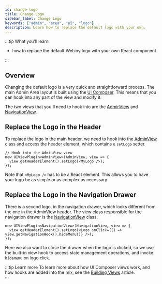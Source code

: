 ```yaml
---
id: change-logo
title: Change Logo
sidebar_label: Change Logo
keywords: ["admin", "area", "ui", "logo"]
description: Learn how to replace the default logo with your own.
---
```


:::tip What you'll learn

- how to replace the default Webiny logo with your own React component

:::

## Overview

Changing the default logo is a very quick and straightforward process. The main Admin Area layout is built using the [UI Composer](/docs/key-topics/ui-composer/introduction). This means that you can hook into any part of the view and modify it.

The two views that you'll need to hook into are the [AdminView](https://github.com/webiny/webiny-js/blob/next/packages/app-admin/src/ui/views/AdminView.tsx) and [NavigationView](https://github.com/webiny/webiny-js/blob/next/packages/app-admin/src/ui/views/NavigationView.tsx).

## Replace the Logo in the Header

To replace the logo in the main header, we need to hook into the [AdminView](https://github.com/webiny/webiny-js/blob/next/packages/app-admin/src/ui/views/AdminView.tsx) class and access the header element, which contains a `setLogo` setter.

```tsx
// Hook into the AdminView view
new UIViewPlugin<AdminView>(AdminView, view => {
  view.getHeaderElement().setLogo(<MyLogo />);
});
```

Note that `<MyLogo />` has to be a React element. This allows you to have your logo be as simple or as complex as necessary.

## Replace the Logo in the Navigation Drawer

There is a second logo, in the navigation drawer, which looks different from the one in the AdminView header. The view class responsible for the navigation drawer is the [NavigationView](https://github.com/webiny/webiny-js/blob/next/packages/app-admin/src/ui/views/NavigationView.tsx) class.

```tsx
new UIViewPlugin<NavigationView>(NavigationView, view => {
  view.getHeaderElement().setLogo(<Logo onClick={() => view.getNavigationHook().hideMenu()} />);
});
```

Here we also want to close the drawer when the logo is clicked, so we use the built-in view hook to access state management operations, and invoke `hideMenu` on logo click.

:::tip Learn more
To learn more about how UI Composer views work, and how hooks are added into the mix, see the [Building Views](/docs/key-topics/ui-composer/building-views) article.  
:::
